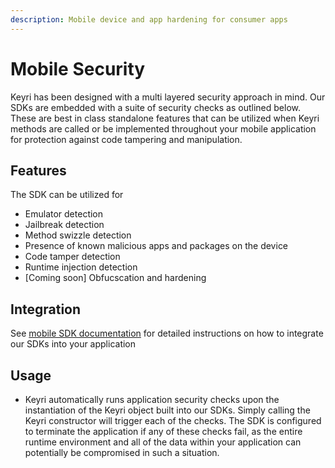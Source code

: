 ```yaml
---
description: Mobile device and app hardening for consumer apps
---
```


# Mobile Security

Keyri has been designed with a multi layered security approach in mind. Our SDKs are embedded with a suite of security checks as outlined below. These are best in class standalone features that can be utilized when Keyri methods are called or be implemented throughout your mobile application for protection against code tampering and manipulation.

## Features

The SDK can be utilized for

- Emulator detection
- Jailbreak detection
- Method swizzle detection
- Presence of known malicious apps and packages on the device
- Code tamper detection
- Runtime injection detection
- [Coming soon] Obfucscation and hardening

## Integration

See [mobile SDK documentation](/mobile-sdks) for detailed instructions on how to integrate our SDKs into your application

## Usage

- Keyri automatically runs application security checks upon the instantiation of the Keyri object built into our SDKs. Simply calling the Keyri constructor will trigger each of the checks. The SDK is configured to terminate the application if any of these checks fail, as the entire runtime environment and all of the data within your application can potentially be compromised in such a situation.
